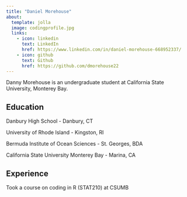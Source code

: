 ```yaml
---
title: "Daniel Morehouse"
about:
  template: jolla
  image: codingprofile.jpg
  links:
    - icon: linkedin
      text: LinkedIn
      href: https://www.linkedin.com/in/daniel-morehouse-668952337/
    - icon: github
      text: Github
      href: https://github.com/dmorehouse22
---
```


Danny Morehouse is an undergraduate student at California State University, Monterey Bay.

## Education

Danbury High School - Danbury, CT

University of Rhode Island - Kingston, RI

Bermuda Institute of Ocean Sciences - St. Georges, BDA

California State University Monterey Bay - Marina, CA

## Experience

Took a course on coding in R (STAT210) at CSUMB
